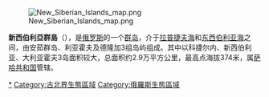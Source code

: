 {{expand|time=2007-11-21}}
{{coord|75|16|N|145|15|E|type:isle|display=title}}
{{Location map
 |Arctic
 |relief = 1
 |label=
 |lon_dir=E
 |lat_dir=N
 |lat_deg= 75
 |lat_min= 16
 |lon_deg= 145
 |lon_min= 15
 |position=right
 |width=250
 |float=right
 |mark=Cercle rouge 100%.svg
 |marksize=20
 |caption=新西伯利亞群島在北冰洋的位置
}}
[[File:New_Siberian_Islands_map.png|thumb]]

'''新西伯利亞群島'''（{{lang-ru|Новосибирские острова}}），是[[俄罗斯|俄罗斯]]的一个[[群岛|群岛]]，介于[[拉普捷夫海|拉普捷夫海]]和[[东西伯利亚海|东西伯利亚海]]之间，由安茹群岛、利亚霍夫及德隆加3组岛屿组成。其中以科捷尔内、新西伯利亚、大利亚霍夫3岛面积较大，总面积约2.9万平方公里，最高点海拔374米，属[[萨哈共和国|萨哈共和国]]管辖。

{{Wikivoyage|新西伯利亞群島}}
{{East Siberian Sea Islands}}
{{Arctic Islands}}

[[Category:新西伯利亚群岛|*]]
[[Category:古北界生態區域|Category:古北界生態區域]]
[[Category:俄羅斯生態區域|Category:俄羅斯生態區域]]
